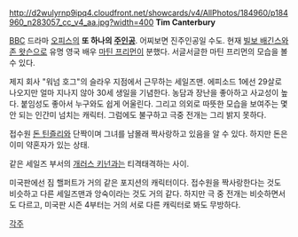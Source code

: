 http://d2wulyrnp9ipq4.cloudfront.net/showcards/v4/AllPhotos/184960/p184960_n283057_cc_v4_aa.jpg?width=400
'''Tim Canterbury'''

[[BBC]] 드라마 [[오피스(영국 드라마)|오피스]]의 '''또 하나의 [[주인공]]'''. 어찌보면 진주인공일 수도. 현재 [[빌보 배긴스]]와 [[존 왓슨]]으로 유명 영국 배우 [[마틴 프리먼]]이 분했다. 서글서글한 마틴 프리먼의 모습을 볼 수 있다.

제지 회사 "워넘 호그"의 슬라우 지점에서 근무하는 세일즈맨. 에피소드 1에선 29살로 나오지만 얼마 지나지 않아 30세 생일을 기념한다. 농담과 장난을 좋아하고 사교성이 높다. 붙임성도 좋아서 누구와도 쉽게 어울린다. 그리고 의외로 따뜻한 모습을 보여주는 몇 안 되는 인간미 넘치는 캐릭터. 그럼에도 불구하고 극중 전개는 그리 밝지 못하다. 

접수원 [[돈 틴즐리]]와 단짝이며 그녀를 남몰래 짝사랑하고 있음을 알 수 있다. 하지만 돈은 이미 약혼자가 있는 상태.

같은 세일즈 부서의 [[개러스 키넌]]과는 티격태격하는 사이.

미국판에선 짐 핼퍼트가 거의 같은 포지션의 캐릭터이다. 접수원을 짝사랑한다는 것도 비슷하고 다른 세일즈맨과 앙숙이라는 것도 거의 같다. 하지만 극 중 전개는 비슷하면서도 다르고, 미국판 시즌 4부터는 거의 서로 다른 캐릭터로 봐도 무방하다.

[[각주]]
